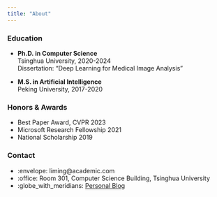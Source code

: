 ---
title: "About"
---

### Education
- **Ph.D. in Computer Science**  
  Tsinghua University, 2020-2024  
  Dissertation: "Deep Learning for Medical Image Analysis"

- **M.S. in Artificial Intelligence**  
  Peking University, 2017-2020

### Honors & Awards
- Best Paper Award, CVPR 2023
- Microsoft Research Fellowship 2021
- National Scholarship 2019

### Contact
- :envelope: liming@academic.com
- :office: Room 301, Computer Science Building, Tsinghua University
- :globe_with_meridians: [Personal Blog](https://liming.ai)
